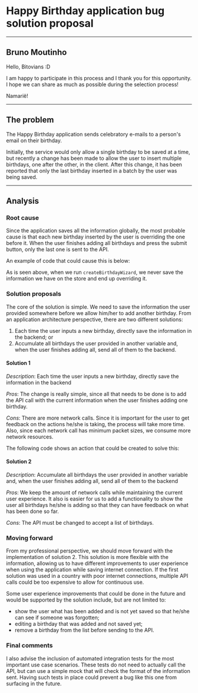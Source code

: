 
# Happy Birthday application bug solution proposal

---

## Bruno Moutinho

Hello, Bitovians :D

I am happy to participate in this process and I thank you for this opportunity. I hope we can share as much as possible during the selection process!

Namarië!

---

## The problem

The Happy Birthday application sends celebratory e-mails to a person's email on their birthday.

Initially, the service would only allow a single birthday to be saved at a time, but recently a change has been made to allow the user to insert multiple birthdays, one after the other, in the client. After this change, it has been reported that only the last birthday inserted in a batch by the user was being saved.

---

## Analysis

### Root cause

Since the application saves all the information globally, the most probable cause is that each new birthday inserted by the user is overriding the one before it. When the user finishes adding all birthdays and press the submit button, only the last one is sent to the API.

An example of code that could cause this is below:

<Highlighter code={api} />

<Highlighter code={birthday} />

<Highlighter code={store} />

As is seen above, when we run `createBirthdayWizard`, we never save the information we have on the store and end up overriding it.

### Solution proposals

The core of the solution is simple. We need to save the information the user provided somewhere before we allow him/her to add another birthday. From an application architecture perspective, there are two different solutions:

1. Each time the user inputs a new birthday, directly save the information in the backend; or
1. Accumulate all birthdays the user provided in another variable and, when the user finishes adding all, send all of them to the backend.

#### Solution 1

_Description_: Each time the user inputs a new birthday, directly save the information in the backend

_Pros_: The change is really simple, since all that needs to be done is to add the API call with the current information when the user finishes adding one birthday.

_Cons_: There are more network calls. Since it is important for the user to get feedback on the actions he/she is taking, the process will take more time. Also, since each network call has minimum packet sizes, we consume more network resources.

The following code shows an action that could be created to solve this:

<Highlighter code={storeSolution1} />

#### Solution 2

_Description_: Accumulate all birthdays the user provided in another variable and, when the user finishes adding all, send all of them to the backend

_Pros_: We keep the amount of network calls while maintaining the current user experience. It also is easier for us to add a functionality to show the user all birthdays he/she is adding so that they can have feedback on what has been done so far.

_Cons_: The API must be changed to accept a list of birthdays.

### Moving forward

From my professional perspective, we should move forward with the implementation of solution 2. This solution is more flexible with the information, allowing us to have different improvements to user experience when using the application while saving internet connection. If the first solution was used in a country with poor internet connections, multiple API calls could be too expensive to allow for continuous use.

Some user experience improvements that could be done in the future and would be supported by the solution include, but are not limited to:

- show the user what has been added and is not yet saved so that he/she can see if someone was forgotten;
- editing a birthday that was added and not saved yet;
- remove a birthday from the list before sending to the API.

### Final comments

I also advise the inclusion of automated integration tests for the most important use case scenarios. These tests do not need to actually call the API, but can use a simple mock that will check the format of the information sent. Having such tests in place could prevent a bug like this one from surfacing in the future.
